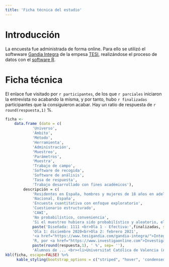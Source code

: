 ```yaml
---
title: 'Ficha técnica del estudio'
---
```


# Introducción
La encuesta fue administrada de forma online. Para ello se utilizó el softwware [Gandia Integra](https://www.tesigandia.com/gandia-integra/) de la empesa [TESI](https://www.tesigandia.com), realizándose el proceso de datos con el [software R](https://www.r-project.org/).

# Ficha técnica

El enlace fue visitado por `r participantes`, de los que `r parciales` iniciaron la entrevista no acabando la misma, y por tanto, hubo `r finalizadas` participantes que la consiguieron acabar. Hay un ratio de respuesta de `r round(respuesta,1)` %. 
```r
ficha <-
    data.frame (dato = c(
            'Universo',
            'Ámbito',
            'Método',
            'Herramienta',
            'Administración',
            'Muestreo',
            'Parámetros',
            'Muestra',
            'Trabajo de campo',
            'Software de recogida',
            'Software de análisis',
            'Tasa de respuesta',
            'Trabajo desarrollado con fines académicos'),
        descripción = c(
            'Residentes en España, hombres y mujeres de 18 años en adelante',
            'Nacional, España',
            'Encuesta cuantitativa con enfoque exploratorio',
            'Cuestionario estructurado',
            'CAWI',
            'No probabilístico, conveniencia',
            'Si el muestreo hubiera sido probabilístico y aleatorio, el margen de confianza hubiera sido de 95,45% y el error del 3% en un supuesto de máxima indeterminación [p=q=50%]',
            paste('Diseñada: 1111 <br>Ola 1 - Efectiva:',finalizadas, sep=' '),
            'Ola 1: diciembre 2020<br>Ola 2: febrero 2021',
            '<a href="https://www.tesigandia.com/gandia-integra/">Integra</a>, un producto de <a href="https://www.tesigandia.com">TESI, SL</a>',
            'R, por <a href="https://www.investigaonline.com">InvestigaOnline.com</a>',
            paste(round(respuesta,1), ' %', sep= ''),
            'Alumnos de ... <br><li>Universitat Católica de Valencia (ADE - Plan de Marketing, GECOFIN - Técnicas de Planificación Comercial)</li><li>Universitat de València (Máster en Marketing e Investigación de Mercados - Gestión de Proyectos de Investigación Comercial)</li>'))
kbl(ficha, escape=FALSE) %>% 
     kable_styling(bootstrap_options = c("striped", "hover", 'condensed'), full_width = F)
```